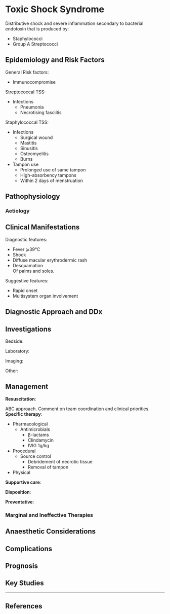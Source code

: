 # Toxic Shock Syndrome

Distributive shock and severe inflammation secondary to bacterial endotoxin that is produced by:

* Staphylococci
* Group A Streptococci


## Epidemiology and Risk Factors

General Risk factors:

* Immunocompromise


Streptococcal TSS:

* Infections
	* Pneumonia
	* Necrotising fasciitis


Staphylococcal TSS:

* Infections
	* Surgical wound
	* Mastitis
	* Sinusitis
	* Osteomyelitis
	* Burns
* Tampon use
	* Prolonged use of same tampon
	* High-absorbency tampons
	* Within 2 days of menstruation


## Pathophysiology

### Aetiology

## Clinical Manifestations

Diagnostic features:

* Fever ⩾39°C
* Shock
* Diffuse macular erythrodermic rash
* Desquamation\
Of palms and soles.


Suggestive features:

* Rapid onset
* Multisystem organ involvement 

## Diagnostic Approach and DDx

## Investigations

Bedside:

Laboratory:

Imaging:

Other:

## Management

**Resuscitation**:\

ABC approach. Comment on team coordination and clinical priorities.
**Specific therapy**:

* Pharmacological
	* Antimicrobials
		* β-lactams
		* Clindamycin
		* IVIG 1g/kg
* Procedural
	* Source control
		* Debridement of necrotic tissue
		* Removal of tampon
* Physical

**Supportive care**:

**Disposition**:

**Preventative**:


### Marginal and Ineffective Therapies

## Anaesthetic Considerations

## Complications

## Prognosis

## Key Studies


---

## References